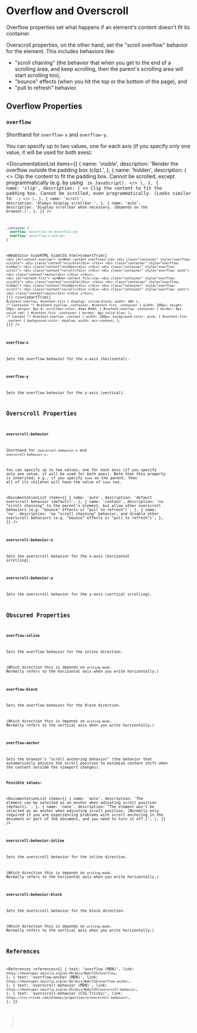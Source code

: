 
# Overflow and Overscroll

Overflow properties set what happens if an element's content doesn't fit its container.

Overscroll properties, on the other hand, set the "scroll overflow" behavior for the element. This includes behaviors like:

- "scroll chaining" (the behavior that when you get to the end of a scrolling area, and keep scrolling, then the parent's scrolling area will start scrolling too),
- "bounce" effects (when you hit the top or the bottom of the page), and
- "pull to refresh" behavior.

## Overflow Properties

### `overflow`

Shorthand for `overflow-x` and `overflow-y`.

You can specify up to two values, one for each axis (if you specify only one value, it will be used for both axes):

<DocumentationList
  items={[
    {
      name: 'visible',
      description: 'Render the overflow outside the padding box (clip).',
    },
    {
      name: 'hidden',
      description: (
        <>
          Clip the content to fit the padding box. Cannot be scrolled, except programmatically (e.g.
          by using <Code str="element.offsetLeft" /> in JavaScript).
        </>
      ),
    },
    {
      name: 'clip',
      description: (
        <>
          Clip the content to fit the padding box. Cannot be scrolled, even programmatically. (Looks
          similar to <Code str="hidden" />
          .)
        </>
      ),
    },
    {
      name: 'scroll',
      description: 'Always display scrollbar.',
    },
    {
      name: 'auto',
      description: 'Display scrollbar when necessary. (Depends on the browser.)',
    },
  ]}
/>

```css
.container {
  overflow: <overflow-x> <overflow-y>;
  overflow: <overflow-x-and-y>;
}
```

<WebEditor
  hideHTML
  hideCSS
  html={smartTrim([
    `
      <div id="content-overlow">
        <p>When content overflows:</p>
        <div class="container" style="overflow: visible">
          <div class="content">visible</div>
        </div>
        <div class="container" style="overflow: hidden">
          <div class="content">hidden</div>
        </div>
        <div class="container" style="overflow: scroll">
          <div class="content">scroll</div>
        </div>
        <div class="container" style="overflow: auto">
          <div class="content">auto</div>
        </div>
      </div>
    `,
    `
      <div id="content-fits">
        <p>When content fits:</p>
        <div class="container" style="overflow: visible">
          <div class="content">visible</div>
        </div>
        <div class="container" style="overflow: hidden">
          <div class="content">hidden</div>
        </div>
        <div class="container" style="overflow: scroll">
          <div class="content">scroll</div>
        </div>
        <div class="container" style="overflow: auto">
          <div class="content">auto</div>
        </div>
      </div>
    `,
  ])}
  css={smartTrim([
    `
      #content-overlow,
      #content-fits {
        display: inline-block;
        width: 40%
      }
    `,
    `
      /* Container */
      #content-overlow .container,
      #content-fits .container {
        width: 100px;
        height: 50px;
        margin: 8px 0;
        scrollbar-color: #aaa #ddd;
      }
      #content-overlow .container {
        border: 4px solid red;
      }
      #content-fits .container {
        border: 4px solid blue;
      }
    `,
    `
      /* Content */
      #content-overlow .content {
        width: 200px;
        background-color: pink;
      }
      #content-fits .content {
        background-color: skyblue;
        width: min-content;
      }
    `,
  ])}
/>

### `overflow-x`

Sets the overflow behavior for the x-axis (horizontal).

### `overflow-y`

Sets the overflow behavior for the y-axis (vertical).

## Overscroll Properties

### `overscroll-behavior`

Shorthand for `overscroll-behavior-x` and `overscroll-behavior-y`.

You can specify up to two values, one for each axis (if you specify only one value, it will be used for both axes).
Note that this property is inherited; e.g., if you specify `none` on the parent, then all of its children will have the value of `none` too.

<DocumentationList
  items={[
    {
      name: 'auto',
      description: 'default overscroll behavior (default)',
    },
    {
      name: 'contain',
      description:
        'no "scroll chaining" to the parent\'s element, but allow other overscroll behaviors (e.g. "bounce" effects or "pull to refresh")',
    },
    {
      name: 'no',
      description:
        'no "scroll chaining" behavior, and disable other overscroll behaviors (e.g. "bounce" effects or "pull to refresh")',
    },
  ]}
/>

### `overscroll-behavior-x`

Sets the overscroll behavior for the x-axis (horizontal scrolling).

### `overscroll-behavior-y`

Sets the overscroll behavior for the y-axis (vertical scrolling).

## Obscured Properties

### `overflow-inline`

Sets the overflow behavior for the inline direction.

(Which direction this is depends on `writing-mode`. Normally refers to the horizontal axis when you write horizontally.)

### `overflow-block`

Sets the overflow behavior for the block direction.

(Which direction this is depends on `writing-mode`. Normally refers to the vertical axis when you write horizontally.)

### `overflow-anchor`

Sets the browser's "scroll anchoring behavior" (the behavior that automatically adjusts the scroll position to minimize content shift when the content outside the viewport changes).

**Possible values:**

<DocumentationList
  items={[
    {
      name: 'auto',
      description:
        'The element can be selected as an anchor when adjusting scroll position (default).',
    },
    {
      name: 'none',
      description:
        "The element won't be selected as an anchor when adjusting scroll position. (Normally only required if you are experiencing problems with scroll anchoring in the document or part of the document, and you need to turn it off.)",
    },
  ]}
/>

### `overscroll-behavior-inline`

Sets the overscroll behavior for the inline direction.

(Which direction this is depends on `writing-mode`. Normally refers to the horizontal axis when you write horizontally.)

### `overscroll-behavior-block`

Sets the overscroll behavior for the block direction.

(Which direction this is depends on `writing-mode`. Normally refers to the vertical axis when you write horizontally.)

## References

<References
  references={[
    {
      text: 'overflow (MDN)',
      link: `https://developer.mozilla.org/en-US/docs/Web/CSS/overflow`,
    },
    {
      text: 'overflow-anchor (MDN)',
      link: `https://developer.mozilla.org/en-US/docs/Web/CSS/overflow-anchor`,
    },
    {
      text: 'overscroll-behavior (MDN)',
      link: `https://developer.mozilla.org/en-US/docs/Web/CSS/overscroll-behavior`,
    },
    {
      text: 'overscroll-behavior (CSS-Tricks)',
      link: `https://css-tricks.com/almanac/properties/o/overscroll-behavior/`,
    },
  ]}
></References>
